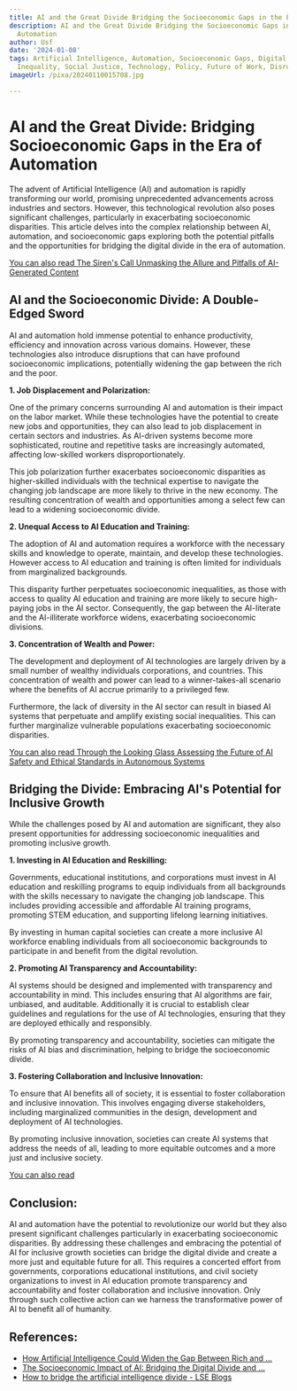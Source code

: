 ```yaml
---
title: AI and the Great Divide Bridging the Socioeconomic Gaps in the Era of Automation
description: AI and the Great Divide Bridging the Socioeconomic Gaps in the Era of
  Automation
author: Usf
date: '2024-01-08'
tags: Artificial Intelligence, Automation, Socioeconomic Gaps, Digital Divide, Economic
  Inequality, Social Justice, Technology, Policy, Future of Work, Disruptive Technology
imageUrl: /pixa/20240110015708.jpg

---
```

# AI and the  Great Divide: Bridging Socioeconomic  Gaps  in the Era of Automation

The advent of Artificial Intelligence (AI) and automation is rapidly  transforming our world, promising unprecedented advancements across industries and  sectors. However, this technological revolution also poses significant challenges, particularly in exacerbating  socioeconomic disparities. This article delves  into the complex  relationship between AI, automation, and socioeconomic gaps exploring both the potential pitfalls and  the opportunities for bridging the digital divide in the era of automation.

[You can  also read The Siren's Call Unmasking  the Allure and Pitfalls of AI-Generated  Content](The%20Siren%27s%20Call%20Unmasking%20the%20Allure%20and%20Pitfalls%20of%20AI-Generated%20Content)


## AI and the Socioeconomic  Divide: A Double-Edged  Sword

AI and  automation hold immense potential to enhance productivity, efficiency and innovation across various domains. However, these technologies also introduce disruptions that can have profound socioeconomic implications, potentially widening  the gap between the rich and  the poor.

**1.  Job Displacement and Polarization:**

One  of the primary concerns  surrounding AI and automation is their impact on the labor market. While these technologies have the potential to create new jobs and  opportunities, they can also lead  to job displacement in certain sectors and industries. As AI-driven systems become more  sophisticated, routine and repetitive  tasks are increasingly automated, affecting low-skilled  workers disproportionately.

This job polarization further exacerbates socioeconomic disparities as  higher-skilled individuals with the technical expertise to navigate the changing job landscape are more likely to thrive in the new economy. The resulting concentration of wealth  and  opportunities among a select few can lead  to a widening socioeconomic divide.

**2. Unequal  Access to AI Education and Training:**

The adoption of AI and automation requires a workforce with the necessary skills and knowledge to operate, maintain, and develop these technologies. However  access to AI education and  training is often limited for individuals from marginalized backgrounds.

This disparity further perpetuates socioeconomic inequalities, as those with access to quality AI education and training are more  likely to secure  high-paying jobs in the AI sector. Consequently,  the gap between the AI-literate and the AI-illiterate workforce widens, exacerbating socioeconomic  divisions.

**3. Concentration of Wealth and Power:**

The development and deployment of AI technologies are  largely driven by a small number of wealthy individuals corporations, and countries. This  concentration of wealth and power  can lead to a winner-takes-all scenario where the benefits of  AI  accrue primarily to  a privileged few.

Furthermore, the lack of diversity in the AI sector can result in biased AI systems  that perpetuate and amplify  existing  social inequalities. This can further marginalize vulnerable populations exacerbating socioeconomic disparities.

[You can also read Through the Looking Glass Assessing the Future  of AI Safety and Ethical Standards in Autonomous Systems](Through%20the%20Looking%20Glass%20Assessing%20the%20Future%20of%20AI%20Safety%20and%20Ethical%20Standards%20in%20Autonomous%20Systems)


##  Bridging the Divide: Embracing AI's Potential for Inclusive  Growth

While  the challenges posed by AI and automation are significant, they also present opportunities for addressing socioeconomic inequalities and promoting inclusive growth.

**1. Investing in AI Education and Reskilling:**

Governments, educational institutions, and corporations must invest in AI education and reskilling programs  to equip individuals from all backgrounds with the  skills necessary to navigate the changing job landscape. This includes providing accessible and affordable AI training programs, promoting STEM education, and supporting  lifelong learning initiatives.

By investing in human capital societies can create a more inclusive AI workforce enabling individuals from all socioeconomic backgrounds to participate in  and benefit from the digital revolution.

**2. Promoting AI Transparency and Accountability:**

AI systems should be designed and implemented with transparency and accountability in mind.  This includes ensuring that AI algorithms are  fair, unbiased, and auditable. Additionally it is crucial to establish clear guidelines and regulations for the use of AI  technologies, ensuring that they are deployed ethically and responsibly.

By  promoting transparency and accountability, societies can mitigate the risks of AI bias and discrimination, helping to bridge the socioeconomic divide.

**3. Fostering Collaboration and Inclusive Innovation:**

To ensure  that AI benefits all of society, it is essential  to foster collaboration and inclusive innovation. This involves engaging diverse  stakeholders,  including marginalized communities in  the design, development and deployment of AI technologies.

By promoting inclusive  innovation, societies can create AI systems  that address the needs of all,  leading to more equitable outcomes and a more just and inclusive  society.

[You can also read ]()


##  Conclusion:

AI and automation have the potential to revolutionize our world but they also present significant  challenges particularly  in exacerbating socioeconomic  disparities. By addressing these challenges and embracing  the potential of AI for inclusive growth societies can bridge the digital divide and create a more just and equitable future for all. This  requires a concerted effort from governments, corporations  educational institutions, and  civil  society organizations to invest in AI education promote transparency and accountability and foster collaboration and inclusive innovation. Only  through such collective action can we harness the transformative power of AI to benefit all of humanity.

## References:
- [How Artificial Intelligence Could Widen the Gap Between Rich and ...](https://www.imf.org/en/Blogs/Articles/2020/12/02/blog-how-artificial-intelligence-could-widen-the-gap-between-rich-and-poor-nations)
- [The Socioeconomic Impact of AI: Bridging the Digital Divide and ...](https://medium.com/@sebastian-obeta/the-socioeconomic-impact-of-ai-bridging-the-digital-divide-and-empowering-communities-22152e7906b7)
- [How to bridge the artificial intelligence divide - LSE Blogs](https://blogs.lse.ac.uk/businessreview/2023/08/04/how-to-bridge-the-artificial-intelligence-divide/)
